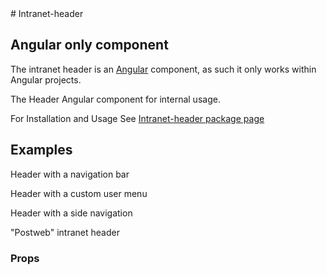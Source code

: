 
<Meta of={IntranetHeaderStories} />

<div className="docs-title">
  # Intranet-header

  <nav>
    <link-design of={JSON.stringify(IntranetHeaderStories)}></link-design>
    <PostComponentDemoLink component="intranet-layout" />
  </nav>
</div>

<div className="alert alert-info alert-md">
  <h2 className="alert-heading">Angular only component</h2>
  <p>The intranet header is an <a href="//Angular.io">Angular</a> component, as such it only works
    within Angular projects.</p>
</div>

The Header Angular component for internal usage.

For Installation and Usage See <a href="/?path=/docs/7068be42-1a20-4a34-9e79-7fb7f9f2940f--docs">Intranet-header package page</a>

## Examples

<PostTabs>
  <PostTabHeader slot="tabs" panel="headerNavbar">Header with a navigation bar</PostTabHeader>
  <PostTabPanel name="headerNavbar">
    <Source code={SampleNavigationBar} language="html" />
  </PostTabPanel>

  <PostTabHeader slot="tabs" panel="headerWithCustomUserMenu">Header with a custom user menu</PostTabHeader>
  <PostTabPanel name="headerWithCustomUserMenu">
    <Source code={SampleSideUserMenuDropdown} language="html" />
  </PostTabPanel>

  <PostTabHeader slot="tabs" panel="headerSideNavigation">Header with a side navigation</PostTabHeader>
  <PostTabPanel name="headerSideNavigation">
    <Source code={SampleSideNavigation} language="html" />
  </PostTabPanel>

  <PostTabHeader slot="tabs" panel="headerPostweb">"Postweb" intranet header</PostTabHeader>
  <PostTabPanel name="headerPostweb">
    <Source code={SamplePostweb} language="html" />
  </PostTabPanel>
</PostTabs>

### Props

<ArgTypes of={IntranetHeaderStories} />
